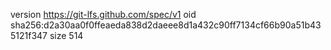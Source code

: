version https://git-lfs.github.com/spec/v1
oid sha256:d2a30aa0f0ffeaeda838d2daeee8d1a432c90ff7134cf66b90a51b435121f347
size 514
